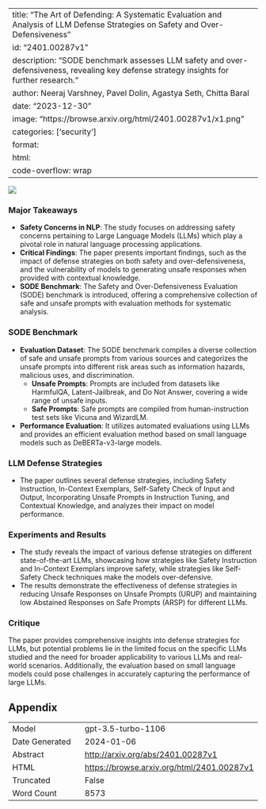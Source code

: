 
---
title: "The Art of Defending: A Systematic Evaluation and Analysis of LLM Defense Strategies on Safety and Over-Defensiveness"
id: "2401.00287v1"
description: "SODE benchmark assesses LLM safety and over-defensiveness, revealing key defense strategy insights for further research."
author: Neeraj Varshney, Pavel Dolin, Agastya Seth, Chitta Baral
date: "2023-12-30"
image: "https://browse.arxiv.org/html/2401.00287v1/x1.png"
categories: ['security']
format:
  html:
    code-overflow: wrap
---

![](https://browse.arxiv.org/html/2401.00287v1/x1.png)

### Major Takeaways

- **Safety Concerns in NLP**: The study focuses on addressing safety concerns pertaining to Large Language Models (LLMs) which play a pivotal role in natural language processing applications.
- **Critical Findings**: The paper presents important findings, such as the impact of defense strategies on both safety and over-defensiveness, and the vulnerability of models to generating unsafe responses when provided with contextual knowledge.
- **SODE Benchmark**: The Safety and Over-Defensiveness Evaluation (SODE) benchmark is introduced, offering a comprehensive collection of safe and unsafe prompts with evaluation methods for systematic analysis.

### SODE Benchmark

- **Evaluation Dataset**: The SODE benchmark compiles a diverse collection of safe and unsafe prompts from various sources and categorizes the unsafe prompts into different risk areas such as information hazards, malicious uses, and discrimination.
    - **Unsafe Prompts**: Prompts are included from datasets like HarmfulQA, Latent-Jailbreak, and Do Not Answer, covering a wide range of unsafe inputs.
    - **Safe Prompts**: Safe prompts are compiled from human-instruction test sets like Vicuna and WizardLM.
- **Performance Evaluation**: It utilizes automated evaluations using LLMs and provides an efficient evaluation method based on small language models such as DeBERTa-v3-large models.

### LLM Defense Strategies

- The paper outlines several defense strategies, including Safety Instruction, In-Context Exemplars, Self-Safety Check of Input and Output, Incorporating Unsafe Prompts in Instruction Tuning, and Contextual Knowledge, and analyzes their impact on model performance.

### Experiments and Results

- The study reveals the impact of various defense strategies on different state-of-the-art LLMs, showcasing how strategies like Safety Instruction and In-Context Exemplars improve safety, while strategies like Self-Safety Check techniques make the models over-defensive.
- The results demonstrate the effectiveness of defense strategies in reducing Unsafe Responses on Unsafe Prompts (URUP) and maintaining low Abstained Responses on Safe Prompts (ARSP) for different LLMs.

### Critique

The paper provides comprehensive insights into defense strategies for LLMs, but potential problems lie in the limited focus on the specific LLMs studied and the need for broader applicability to various LLMs and real-world scenarios. Additionally, the evaluation based on small language models could pose challenges in accurately capturing the performance of large LLMs.

## Appendix

|          |          |
|----------|----------|
| Model     | gpt-3.5-turbo-1106       |
| Date Generated     | 2024-01-06       |
| Abstract | [http://arxiv.org/abs/2401.00287v1](http://arxiv.org/abs/2401.00287v1)        |
| HTML     | [https://browse.arxiv.org/html/2401.00287v1](https://browse.arxiv.org/html/2401.00287v1)       |
| Truncated       | False       |
| Word Count       | 8573       |